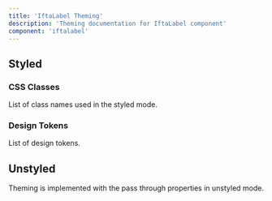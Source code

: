 ```yaml
---
title: 'IftaLabel Theming'
description: 'Theming documentation for IftaLabel component'
component: 'iftalabel'
---
```


## Styled

### CSS Classes

List of class names used in the styled mode.

<DocTable name="IftaLabel" category="style" />

### Design Tokens

List of design tokens.

<DocTable name="IftaLabel" category="token" />

## Unstyled

Theming is implemented with the pass through properties in unstyled mode.
